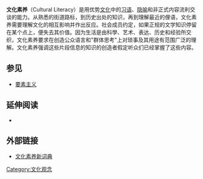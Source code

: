 '''文化素养'''（Cultural Literacy）是用优势[[文化|文化]]中的[[习语|习语]]、[[隐喻|隐喻]]和非正式内容流利交谈的能力。从熟悉的街道路标，到历史出处的知识，再到理解最近的俚语，文化素养需要理解文化的相互影响并作出反应。社会成员约定，如果正规的文学知识停留在某个点上，便失去其价值。因为生活是由科學、艺术、表达、历史和经验所交织，文化素养要求在创造公众语言和"群体思考"上对琐事及其用途有范围广泛的理解。文化素养强调这些片段信息的知识的创造者假定听众们已经掌握了这些内容。

== 参见 ==
* [[要素主义|要素主义]]

== 延伸阅读 ==
* {{cite book
 | last = Hirsch, Jr.
 | first = E.D.
 | year = 1987
 | title = 文化素养: 每个美国人所需要知道的
 | publisher = Houghton Mifflin
 | location = Boston
 | id = ISBN 978-0-395-43095-8
}}

== 外部链接 ==
* [https://web.archive.org/web/20070818065027/http://www.bartleby.com/59/ 文化素养新词典]

[[Category:文化观念|Category:文化观念]]